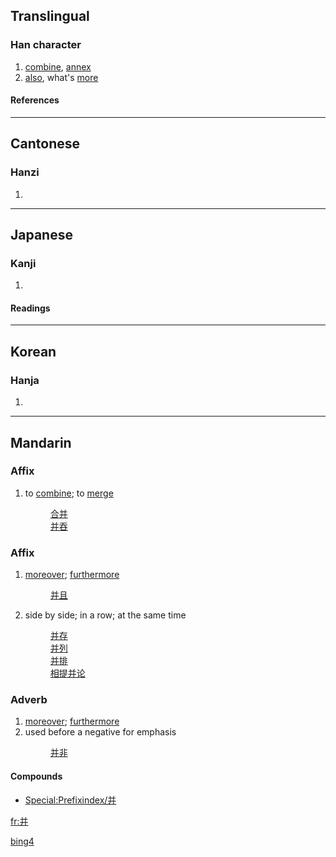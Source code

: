 {{see|幷|並|併}}
==Translingual==

===Han character===
{{Han char|rn=51|rad=干|as=05|sn=8|four=8044<sub>1</sub>|canj=廿廿 (TT), X廿廿 (XTT)}}

# [[combine]], [[annex]]
# [[also]], what's [[more]]

====References====
{{Han ref|kx=0340.031|dkj=09170|dj=0649.020|hdz=10242.060|uh=5E76|ud=24182|bh=A67D|bd=42621}}

----

==Cantonese==

===Hanzi===
{{yue-hanzi|jyut=|y=bing1, bing3}}

# {{defn|Cantonese}}

----

==Japanese==

===Kanji===
{{ja-kanji|grade=|rs=干05}}

# {{defn|Japanese}}

====Readings====
{{ja-readings|on=ヘイ (hei), ヒョウ (hyō)|kun=[[あわせる]] (awaseru), [[ならぶ]] (narabu)}}

----

==Korean==

===Hanja===
{{ko-hanja|hangeul=경|rv=yeong|mr=yŏng}}

# {{defn|Korean}}

----

==Mandarin==
===Affix===
{{infl|cmn|affix|simplified||Pinyin|bìng|traditional|併}}

# to [[combine]]; to [[merge]]
#: [[合并]]
#: [[并吞]] 


===Affix===
{{infl|cmn|affix|simplified||Pinyin|bìng|traditional|並}}

# [[moreover]]; [[furthermore]]
#: [[并且]]
# side by side; in a row; at the same time
#: [[并存]]
#: [[并列]]
#: [[并排]]
#: [[相提并论]]

===Adverb===
{{cmn-adv|s|pin=bìng|pint=bing4|tra=並|sim=并|rs=干05}}

# [[moreover]]; [[furthermore]]
# used before a negative for emphasis
#: [[并非]]

====Compounds====
*[[Special:Prefixindex/并]]

[[Category:zh-cn:Elementary Mandarin|bing4]]

[[fr:并]]